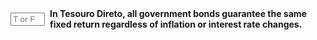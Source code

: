 ::: {.question-block}

<form onsubmit="event.preventDefault(); checkAnswerBox('module6_tf_q86','F')" style="display: flex; align-items: center; gap: 8px;">
<input type="text" id="module6_tf_q86" name="module6_tf_q86" maxlength="1" placeholder="T or F" style="width: 55px;" data-correct-answer="F" /> 
<label for="module6_tf_q86"><strong>In Tesouro Direto, all government bonds guarantee the same fixed return regardless of inflation or interest rate changes.</strong></label>
</form>

<div id="feedback-module6_tf_q86" class="feedback" style="display:none;">
This is FALSE. Tesouro Direto offers different types of bonds — such as Tesouro Selic, Tesouro IPCA+, and Tesouro Prefixado — whose returns depend on interest rates or inflation dynamics.
</div>

:::
